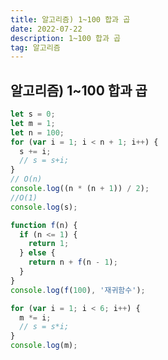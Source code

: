 ```yaml
---
title: 알고리즘) 1~100 합과 곱
date: 2022-07-22
description: 1~100 합과 곱
tag: 알고리즘
---
```


## 알고리즘) 1~100 합과 곱

```js
let s = 0;
let m = 1;
let n = 100;
for (var i = 1; i < n + 1; i++) {
  s += i;
  // s = s+i;
}
// O(n)
console.log((n * (n + 1)) / 2);
//O(1)
console.log(s);

function f(n) {
  if (n <= 1) {
    return 1;
  } else {
    return n + f(n - 1);
  }
}
console.log(f(100), '재귀함수');

for (var i = 1; i < 6; i++) {
  m *= i;
  // s = s*i;
}
console.log(m);
```
